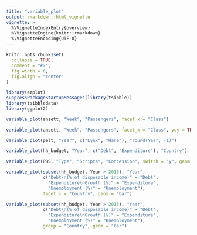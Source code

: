 ```yaml
---
title: "variable_plot"
output: rmarkdown::html_vignette
vignette: >
  %\VignetteIndexEntry{overview}
  %\VignetteEngine{knitr::rmarkdown}
  %\VignetteEncoding{UTF-8}
---
```


```r
knitr::opts_chunk$set(
  collapse = TRUE,
  comment = "#>",
  fig.width = 6,
  fig.align = "center"
)
```

```r
library(ezplot)
suppressPackageStartupMessages(library(tsibble))
library(tsibbledata)
library(ggplot2)
```

```r
variable_plot(ansett, "Week", "Passengers", facet_x = "Class")
```


```r
variable_plot(ansett, "Week", "Passengers", facet_x = "Class", yoy = TRUE)
```


```r
variable_plot(pelt, "Year", c("Lynx", "Hare"), "round(Year, -1)")
```


```r
variable_plot(hh_budget, "Year", c("Debt", "Expenditure"), "Country")
```


```r
variable_plot(PBS, "Type", "Scripts", "Concession", switch = "y", geom = "col")
```


```r
variable_plot(subset(hh_budget, Year > 2013), "Year",
              c("Debt\n(% of disposable income)" = "Debt",
                "Expenditure\nGrowth (%)" = "Expenditure",
                "Unemployment (%)" = "Unemployment"),
              facet_x = "Country", geom = "bar")
```


```r
variable_plot(subset(hh_budget, Year > 2013), "Year",
              c("Debt\n(% of disposable income)" = "Debt",
                "Expenditure\nGrowth (%)" = "Expenditure",
                "Unemployment (%)" = "Unemployment"),
              group = "Country", geom = "bar")
```
